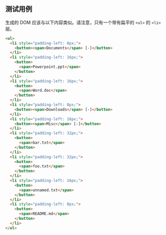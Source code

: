 ## 测试用例

生成的 DOM 应该与以下内容类似。请注意，只有一个带有扁平的 `<ul>` 的 `<li>` 层。

```html
<ul>
  <li style="padding-left: 0px;">
    <button><span>Documents</span> [-]</button>
  </li>
  <li style="padding-left: 16px;">
    <button>
      <span>Powerpoint.ppt</span>
    </button>
  </li>
  <li style="padding-left: 16px;">
    <button>
      <span>Word.doc</span>
    </button>
  </li>
  <li style="padding-left: 0px;">
    <button><span>Downloads</span> [-]</button>
  </li>
  <li style="padding-left: 16px;">
    <button><span>Misc</span> [-]</button>
  </li>
  <li style="padding-left: 32px;">
    <button>
      <span>bar.txt</span>
    </button>
  </li>
  <li style="padding-left: 32px;">
    <button>
      <span>foo.txt</span>
    </button>
  </li>
  <li style="padding-left: 16px;">
    <button>
      <span>unnamed.txt</span>
    </button>
  </li>
  <li style="padding-left: 0px;">
    <button>
      <span>README.md</span>
    </button>
  </li>
</ul>
```
